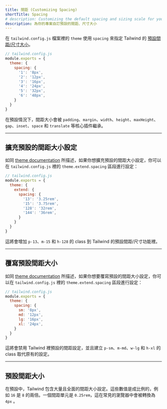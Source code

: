 ```yaml
---
title: 間距 (Customizing Spacing)
shortTitle: Spacing
# description: Customizing the default spacing and sizing scale for your project.
description: 為你的專案自訂預設的間距、尺寸大小
---
```



<!-- Use the `spacing` key in the `theme` section of your `tailwind.config.js` file to customize Tailwind's [default spacing/sizing scale](#default-spacing-scale). -->
在 `tailwind.config.js` 檔案裡的 `theme` 使用 `spacing` 來指定 Tailwind 的 [預設間距/尺寸大小](#default-spacing-scale)。

```js
// tailwind.config.js
module.exports = {
  theme: {
    spacing: {
      '1': '8px',
      '2': '12px',
      '3': '16px',
      '4': '24px',
      '5': '32px',
      '6': '48px',
    }
  }
}
```

<!-- By default the spacing scale is inherited by the `padding`, `margin`, `width`, `height`, `maxHeight`, `gap`, `inset`, `space`, and `translate` core plugins. -->
在預設情況下，間距大小會被 `padding`、`margin`、`width`、`height`、`maxHeight`、`gap`、`inset`、`space` 和 `translate` 等核心插件繼承。

---

<!-- ## Extending the default spacing scale -->
## 擴充預設的間距大小設定

<!-- As described in the [theme documentation](/docs/theme#extending-the-default-theme), if you'd like to extend the default spacing scale, you can do so using the `theme.extend.spacing` section of your `tailwind.config.js` file: -->
如同 [theme documentation](/docs/theme#extending-the-default-theme) 所描述，如果你想擴充預設的間距大小設定，你可以在 `tailwind.config.js` 裡的 `theme.extend.spacing` 區段進行設定：

```js
// tailwind.config.js
module.exports = {
  theme: {
    extend: {
      spacing: {
        '13': '3.25rem',
        '15': '3.75rem',
        '128': '32rem',
        '144': '36rem',
      }
    }
  }
}
```

<!-- This will generate classes like `p-13`, `m-15`, and `h-128` in addition to all of Tailwind's default spacing/sizing utilities. -->
這將會增加 `p-13`、`m-15` 和 `h-128` 的 class 到 Tailwind 的預設間距/尺寸功能裡。


---

<!-- ## Overriding the default spacing scale -->
## 覆寫預設間距大小

<!-- As described in the [theme documentation](/docs/theme#overriding-the-default-theme), if you'd like to override the default spacing scale, you can do so using the `theme.spacing` section of your `tailwind.config.js` file: -->
如同 [theme documentation](/docs/theme#extending-the-default-theme) 所描述，如果你想要覆寫預設的間距大小設定，你可以在 `tailwind.config.js` 裡的 `theme.extend.spacing` 區段進行設定：

```js
// tailwind.config.js
module.exports = {
  theme: {
    spacing: {
      sm: '8px',
      md: '12px',
      lg: '16px',
      xl: '24px',
    }
  }
}
```

<!-- This will disable Tailwind's default spacing scale and generate classes like `p-sm`, `m-md`, `w-lg`, and `h-xl` instead. -->
這將會禁用 Tailwind 裡預設的間距設定，並且建立 `p-sm`、`m-md`、`w-lg` 和 `h-xl` 的 class 取代原有的設定。

---

<!-- ## Default spacing scale -->
## 預設間距大小

<!-- By default, Tailwind includes a generous and comprehensive numeric spacing scale. The values are proportional, so `16` is twice as much spacing as `8` for example. One spacing unit is equal to `0.25rem`, which translates to `4px` by default in common browsers. -->
在預設中，Tailwind 包含大量且全面的間距大小設定。這些數值是成比例的，例如 `16` 是 `8` 的兩倍。一個間距單元是 `0.25rem`，這在常見的瀏覽器中會被轉換為 `4px` 。

<SpacingScale />
